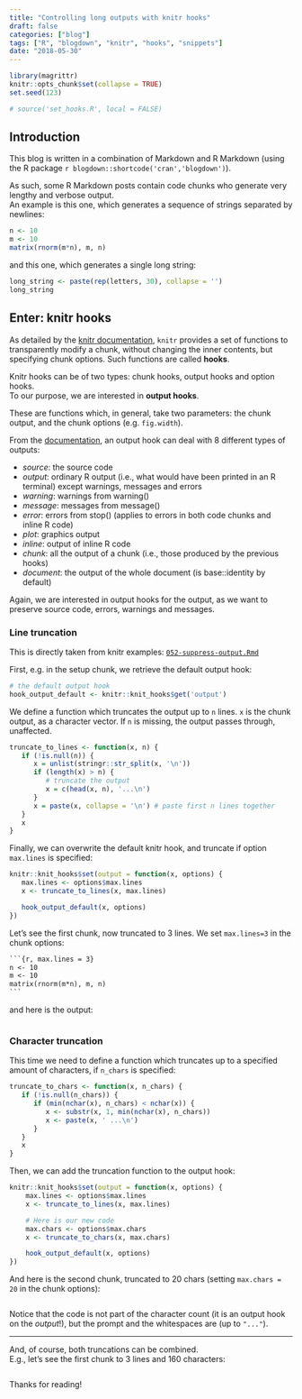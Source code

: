 ```yaml
---
title: "Controlling long outputs with knitr hooks"
draft: false
categories: ["blog"]
tags: ["R", "blogdown", "knitr", "hooks", "snippets"]
date: "2018-05-30"
---
```



```r
library(magrittr)
knitr::opts_chunk$set(collapse = TRUE)
set.seed(123)

# source('set_hooks.R', local = FALSE)
```

## Introduction

This blog is written in a combination of Markdown and R Markdown (using the R package `r blogdown::shortcode('cran','blogdown')`).

As such, some R Markdown posts contain code chunks who generate very lengthy and verbose output.   
An example is this one, which generates a sequence of strings separated by newlines:
```r
n <- 10
m <- 10
matrix(rnorm(m*n), m, n)
```

and this one, which generates a single long string:
```r
long_string <- paste(rep(letters, 30), collapse = '')
long_string
```

## Enter: knitr hooks

As detailed by the [knitr documentation](https://yihui.name/knitr/hooks/), `knitr` provides a set of functions to transparently modify a chunk, without changing the inner contents, but specifying chunk options. Such functions are called **hooks**.

Knitr hooks can be of two types: chunk hooks, output hooks and option hooks.   
To our purpose, we are interested in **output hooks**.   

These are functions which, in general, take two parameters: the chunk output, and the chunk options (e.g. `fig.width`).

From the [documentation](https://yihui.name/knitr/hooks/#output-hooks), an output hook can deal with 8 different types of outputs:

- *source*: the source code
- *output*: ordinary R output (i.e., what would have been printed in an R terminal) except warnings, messages and errors
- *warning*: warnings from warning()
- *message*: messages from message()
- *error*: errors from stop() (applies to errors in both code chunks and inline R code)
- *plot*: graphics output
- *inline*: output of inline R code
- *chunk*: all the output of a chunk (i.e., those produced by the previous hooks)
- *document*: the output of the whole document (is base::identity by default)

Again, we are interested in output hooks for the output, as we want to preserve source code, errors, warnings and messages.

### Line truncation

This is directly taken from knitr examples: [`052-suppress-output.Rmd`](https://github.com/yihui/knitr-examples/blob/master/052-suppress-output.Rmd)

First, e.g. in the setup chunk, we retrieve the default output hook:
```r
# the default output hook
hook_output_default <- knitr::knit_hooks$get('output')
```

We define a function which truncates the output up to `n` lines. `x` is the chunk output, as a character vector. If `n` is missing, the output passes through, unaffected.

```r
truncate_to_lines <- function(x, n) {
   if (!is.null(n)) {
      x = unlist(stringr::str_split(x, '\n'))
      if (length(x) > n) {
         # truncate the output
         x = c(head(x, n), '...\n')
      }
      x = paste(x, collapse = '\n') # paste first n lines together
   }
   x
}
```

Finally, we can overwrite the default knitr hook, and truncate if option `max.lines` is specified:
```r
knitr::knit_hooks$set(output = function(x, options) {
   max.lines <- options$max.lines
   x <- truncate_to_lines(x, max.lines)

   hook_output_default(x, options)
})
```

Let's see the first chunk, now truncated to 3 lines. We set `max.lines=3` in the chunk options:

~~~~md
`​​``{​r, max.lines = 3}
n <- 10
m <- 10
matrix(rnorm(m*n), m, n)
`​``
~~~~

and here is the output:

```r
```


### Character truncation

This time we need to define a function which truncates up to a specified amount of characters, if `n_chars` is specified:
```r
truncate_to_chars <- function(x, n_chars) {
   if (!is.null(n_chars)) {
      if (min(nchar(x), n_chars) < nchar(x)) {
         x <- substr(x, 1, min(nchar(x), n_chars))
         x <- paste(x, ' ...\n')
      }
   }
   x
}
```

Then, we can add the truncation function to the output hook:
```r
knitr::knit_hooks$set(output = function(x, options) {
    max.lines <- options$max.lines
    x <- truncate_to_lines(x, max.lines)

    # Here is our new code
    max.chars <- options$max.chars
    x <- truncate_to_chars(x, max.chars)

    hook_output_default(x, options)
})
```

And here is the second chunk, truncated to 20 chars (setting `max.chars = 20` in the chunk options):
```r
```
Notice that the code is not part of the character count (it is an output hook on the *output*!), but the prompt and the whitespaces are (up to `"..."`).

----

And, of course, both truncations can be combined.   
E.g., let's see the first chunk to 3 lines and 160 characters:
```r
```

Thanks for reading!